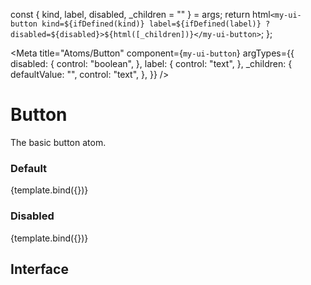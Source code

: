 
  const { kind, label, disabled, _children = "" } = args;
  return html`<my-ui-button kind=${ifDefined(kind)} label=${ifDefined(label)} ?disabled=${disabled}>${html([_children])}</my-ui-button>`;
};

<Meta
  title="Atoms/Button"
  component={`my-ui-button`}
  argTypes={{
    disabled: {
      control: "boolean",
    },
    label: {
      control: "text",
    },
    _children: {
      defaultValue: "",
      control: "text",
    },
  }}
/>

# Button

The basic button atom.

### Default

<Canvas>
  <Story
    name="Button"
    args={{
      label: "Label Text",
      _children: "Button Label",
    }}
  >
    {template.bind({})}
  </Story>
</Canvas>

### Disabled

<Canvas>
  <Story
    name="Disabled"
    args={{
      label: "Label Text",
      disabled: true,
      _children: "Button Label",
    }}
  >
    {template.bind({})}
  </Story>
</Canvas>

## Interface

<ArgsTable />
